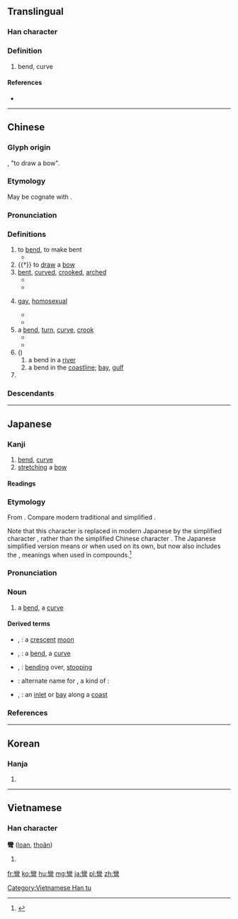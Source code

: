 {{also|弯}}
==Translingual==

===Han character===
{{Han char|rn=57|rad=弓|as=19|sn=22|canj=VFN|four=22207|ids=⿱龻弓}}

===Definition===
# bend, curve

====References====
* {{Han ref|kx=0361.280|dkj=09904|dj=0680.060|hdz=21005.220|uh=5F4E|ud=24398|bh=C573|bd=50547}}

----

==Chinese==
{{zh-forms|s=弯}}

===Glyph origin===
{{Han compound|弓|䜌|c1=s|c2=p|t1=bow|ls=psc}}, "to draw a bow".

===Etymology===
May be cognate with {{zh-l|迂||to bend}}.

===Pronunciation===
{{zh-pron
|m=wān
|c=waan1
|h=pfs=vân
|md=uăng
|mn=oaiⁿ/oan
|w=1ue
|mc=y
|oc=y
|cat=a,n
}}

===Definitions===
{{zh-hanzi}}

# to [[bend]], to make bent
#* {{zh-l|彎腰}}
# {{†}} to [[draw]] a [[bow]]
# [[bent]], [[curved]], [[crooked]], [[arched]]
#* {{zh-l|彎曲}}
#* {{zh-l|彎路}}
# {{context|neologism|opposite of {{zh-l|直|straight}}|lang=zh}} [[gay]], [[homosexual]]
#* {{zh-l|彎男}}
#* {{zh-l|變彎}}
# a [[bend]], [[turn]], [[curve]], [[crook]]
#* {{zh-l|彎子}}
#* {{zh-l|拐彎}}
# ({{zh-l|灣}})
## a bend in a [[river]]
## a bend in the [[coastline]]; [[bay]], [[gulf]]
# {{non-gloss definition|Classifier for bent objects, such as a quarter moon.}}

===Descendants===
{{Sinoxenic-word|彎|わん|만|loan}}

----

==Japanese==

===Kanji===
{{ja-kanji|grade=|rs=弓19}}

# [[bend]], [[curve]]
# [[stretching]] a [[bow]]

====Readings====
{{ja-readings
|goon=[[えん]] (en) {{qualifier|rare}}
|kanon=[[わん]] (wan)
|kun=[[ひく|ひ.く]] ({{ja-l|彎く}}, hi.ku), [[ひきまかなう|ひきまかな.う]] ({{ja-l|彎う}}, hikimakana.u)
}}

===Etymology===
{{ja-kanjitab|わん|yomi=on}}
From {{etyl|ltc|ja|sort=わん}} {{term|lang=ltc|彎|tr=*quan}}. Compare modern {{etyl|cmn|-}} traditional {{term|lang=cmn|彎}} and simplified {{term|lang=cmn|弯|tr=wān}}.

Note that this character is replaced in modern Japanese by the simplified character {{term|lang=ja|湾|tr=wan}}, rather than the simplified Chinese character {{term|lang=cmn|弯|tr=wān||bend, curve}}. The Japanese simplified version means {{term|lang=en|bay}} or {{term|lang=en|inlet}} when used on its own, but now also includes the {{term|lang=en|bend}}, {{term|lang=en|curve}} meanings when used in compounds.<ref name="KDJ">{{R:Kokugo Dai Jiten}}</ref>

===Pronunciation===
{{ja-pron|yomi=kanon|acc=1|わん}}

===Noun===
{{ja-noun|わん|shin=湾}}

# a [[bend]], a [[curve]]

====Derived terms====
{{der-top}}
* {{ja-l|彎月}}, {{ja-l|湾月|わんげつ|wangetsu}}: a [[crescent]] [[moon]]
* {{ja-l|彎曲}}, {{ja-l|湾曲|わんきょく|wankyoku}}: a [[bend]], a [[curve]]
* {{ja-l|彎屈}}, {{ja-l|湾屈|わんくつ|wankutsu}}: [[bending]] over, [[stooping]]
* {{ja-l|彎珠|わんじゅ|wanju}}: alternate name for {{term|lang=ja|袴葛|tr=hakamakazura}}, a kind of {{vern|orchid tree}}: {{taxlink|Bauhinia japonica|species|noshow=1}}
* {{ja-l|彎入}}, {{ja-l|湾入|わんにゅう|wannyū}}: an [[inlet]] or [[bay]] along a [[coast]]
{{der-bottom}}

===References===
<references/>

----

==Korean==

===Hanja===
{{ko-hanja|hangeul=만|eumhun=|rv=man|mr=man|y=man}}

# {{defn|lang=ko|sort=弓19}}

----

==Vietnamese==

===Han character===
'''彎''' ([[loan]], [[thoăn]])

# {{defn|lang=vi}}

[[Category:Vietnamese Han tu]]

[[fr:彎]]
[[ko:彎]]
[[hu:彎]]
[[mg:彎]]
[[ja:彎]]
[[pl:彎]]
[[zh:彎]]